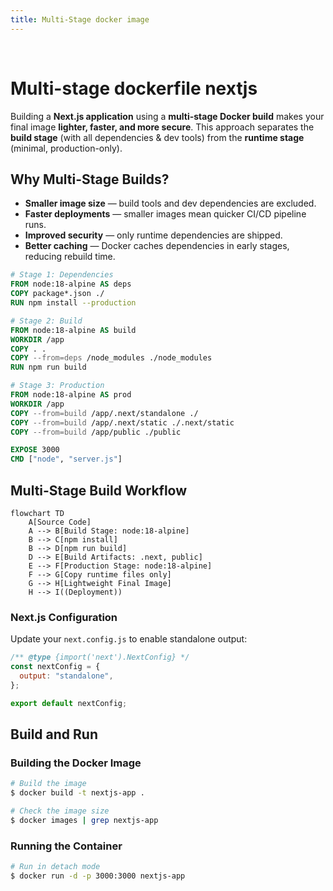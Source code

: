 ```yaml
---
title: Multi-Stage docker image
---
```

&nbsp;

# Multi-stage dockerfile nextjs
Building a **Next.js application** using a **multi-stage Docker build** makes your final image **lighter, faster, and more secure**.
This approach separates the **build stage** (with all dependencies & dev tools) from the **runtime stage** (minimal, production-only).

## Why Multi-Stage Builds?

- **Smaller image size** — build tools and dev dependencies are excluded.
- **Faster deployments** — smaller images mean quicker CI/CD pipeline runs.
- **Improved security** — only runtime dependencies are shipped.
- **Better caching** — Docker caches dependencies in early stages, reducing rebuild time.

```dockerfile filename="dockerfile"
# Stage 1: Dependencies
FROM node:18-alpine AS deps
COPY package*.json ./
RUN npm install --production

# Stage 2: Build
FROM node:18-alpine AS build
WORKDIR /app
COPY . .
COPY --from=deps /node_modules ./node_modules
RUN npm run build

# Stage 3: Production
FROM node:18-alpine AS prod
WORKDIR /app
COPY --from=build /app/.next/standalone ./
COPY --from=build /app/.next/static ./.next/static
COPY --from=build /app/public ./public

EXPOSE 3000
CMD ["node", "server.js"]
```

## Multi-Stage Build Workflow

```mermaid
flowchart TD
    A[Source Code]
    A --> B[Build Stage: node:18-alpine]
    B --> C[npm install]
    B --> D[npm run build]
    D --> E[Build Artifacts: .next, public]
    E --> F[Production Stage: node:18-alpine]
    F --> G[Copy runtime files only]
    G --> H[Lightweight Final Image]
    H --> I((Deployment))
```


### Next.js Configuration

Update your `next.config.js` to enable standalone output:

```javascript
/** @type {import('next').NextConfig} */
const nextConfig = {
  output: "standalone",
};

export default nextConfig;
```

## Build and Run

### Building the Docker Image

```bash
# Build the image
$ docker build -t nextjs-app .

# Check the image size
$ docker images | grep nextjs-app
```

### Running the Container

```bash
# Run in detach mode
$ docker run -d -p 3000:3000 nextjs-app
```
